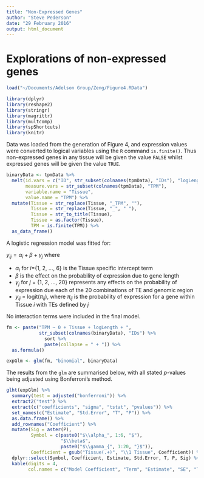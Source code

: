 ```yaml
---
title: "Non-Expressed Genes"
author: "Steve Pederson"
date: "29 February 2016"
output: html_document
---
```


# Explorations of non-expressed genes

```r
load("~/Documents/Adelson Group/Zeng/Figure4.RData")
```

```r
library(dplyr)
library(reshape2)
library(stringr)
library(magrittr)
library(multcomp)
library(spShortcuts)
library(knitr)
```

Data was loaded from the generation of Figure 4, and expression values were converted to logical variables using the `R` command `is.finite()`.
Thus non-expressed genes in any tissue will be given the value `FALSE` whilst expressed genes will be given the value `TRUE`.
```r
binaryData <- tpmData %>%
  melt(id.vars = c("ID", str_subset(colnames(tpmData), "IDs"), "logLength"),
       measure.vars = str_subset(colnames(tpmData), "TPM"),
       variable.name = "Tissue",
       value.name = "TPM") %>% 
  mutate(Tissue = str_replace(Tissue, "_TPM", ""),
         Tissue = str_replace(Tissue, "_", " "),
         Tissue = str_to_title(Tissue),
         Tissue = as.factor(Tissue),
         TPM = is.finite(TPM)) %>%
  as_data_frame()
```


A logistic regression model was fitted for:

$y_{ij} = \alpha_{i} + \beta + \gamma_{j}$
where 

- $\alpha_i$ for $i$={1, 2, ..., 6} is the Tissue specific intercept term
- $\beta$ is the effect on the probability of expression due to gene length
- $\gamma_j$ for $j$ = {1, 2, ..., 20} represents any effects on the probability of expression due each of the 20 combinations of TE and genomic region
- $y_{ij}$ = logit($\pi_{ij}$), where $\pi_{ij}$ is the probability of expression for a gene within Tissue $i$ with TEs defined by $j$

No interaction terms were included in the final model.
```r
fm <- paste("TPM ~ 0 + Tissue + logLength + ",
            str_subset(colnames(binaryData), "IDs") %>%
              sort %>%
              paste(collapse = " + ")) %>%
  as.formula()
```

```r
expGlm <- glm(fm, "binomial", binaryData) 
```

The results from the `glm` are summarised below, with all stated $p$-values being adjusted using Bonferroni's method.

```r
glht(expGlm) %>% 
  summary(test = adjusted("bonferroni")) %>% 
  extract2("test") %>%
  extract(c("coefficients", "sigma", "tstat", "pvalues")) %>%
  set_names(c("Estimate", "Std.Error", "T", "P")) %>%
  as.data.frame() %>%
  add_rownames("Coefficient") %>%
  mutate(Sig = aster(P),
         Symbol = c(paste0("$\\alpha_", 1:6, "$"),
                    "$\\beta$",
                    paste0("$\\gamma_{", 1:20, "}$")),
         Coefficient = gsub("Tissue(.+)", "\\1 Tissue", Coefficient)) %>% 
  dplyr::select(Symbol, Coefficient, Estimate, Std.Error, T, P, Sig) %>%
  kable(digits = 4,
        col.names = c("Model Coefficient", "Term", "Estimate", "SE", "T", "P", " "))
```

